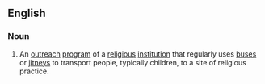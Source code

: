 ==English==

===Noun===
{{en-noun}}

# {{lb|en|religion}} An [[outreach]] [[program]] of a [[religious]] [[institution]] that regularly uses [[bus]]es or [[jitney]]s to transport people, typically children, to a site of religious practice.
